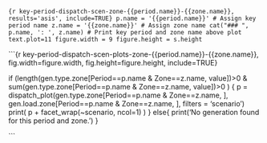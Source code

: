
```{r key-period-dispatch-scen-zone-{{period.name}}-{{zone.name}}, results='asis', include=TRUE}
p.name = '{{period.name}}' # Assign key period name
z.name = '{{zone.name}}' # Assign zone name
cat("### ", p.name, ': ', z.name) # Print key period and zone name above plot
text.plot=11
figure.width = 9
figure.height = s.height
```

```{r key-period-dispatch-scen-plots-zone-{{period.name}}-{{zone.name}}, fig.width=figure.width, fig.height=figure.height, include=TRUE}

if (length(gen.type.zone[Period==p.name & Zone==z.name, value])>0 & sum(gen.type.zone[Period==p.name & Zone==z.name, value])>0 ) {
  p = dispatch_plot(gen.type.zone[Period==p.name & Zone==z.name, ], 
                    gen.load.zone[Period==p.name & Zone==z.name, ], filters = 'scenario')
  print( p + facet_wrap(~scenario, ncol=1) )
} else{ print('No generation found for this period and zone.') }
  

```



